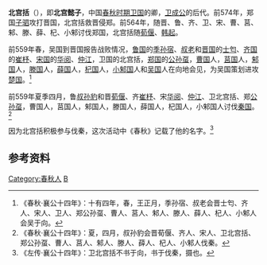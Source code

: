 {{模板:Infobox 先秦人物
|名称= 北宫括
|图像=
|图说=
|姓=[[姬姓|姬]]
|氏=北宫
|名=括
|字=
|别名=
|别字=
|谥号=懿
|时代=春秋
|国家=[[卫国|卫]] 
|身份=
|出生=
|逝世=
|在位=
|父=
|母=
|正妻=
|妾=
|子女=[[北宫佗|北宫佗]]
|太子=
}}
'''北宫括'''（{{bd|？||？||catIdx=B}}），即'''北宫懿子'''，中国[[春秋时期|春秋时期]][[卫国|卫国]]的卿，[[卫成公|卫成公]]的后代。前574年，郑国[[子驷|子驷]]攻打晋国，北宫括救晋侵郑。前564年，随晋、鲁、齐、卫、宋、曹、莒、邾、滕、薛、杞、小邾讨伐郑国，北宫括随[[荀偃|荀偃]]、[[韩起|韩起]]。

前559年春，吴国到晋国报告战败情况，[[鲁国|鲁国]]的[[季孙宿|季孙宿]]、[[叔老|叔老]]和[[晋国|晋国]]的[[范宣子|士匄]]、[[齐国|齐国]]的[[崔杼|崔杼]]、[[宋国|宋国]]的[[华阅|华阅]]、[[仲江|仲江]]，卫国的北宫括，[[郑国|郑国]]的[[公孙虿|公孙虿]]，[[曹国|曹国]]人，[[莒国|莒国]]人，[[邾国|邾国]]人，[[滕国|滕国]]人，[[薛国|薛国]]人，[[杞国|杞国]]人，[[小邾国|小邾国]]人和[[吴国|吴国]]人在向地会见，为吴国策划进攻[[楚国|楚国]]。<ref>《春秋·襄公十四年》：十有四年，春，王正月，季孙宿、叔老会晋士匄、齐人、宋人、卫人、郑公孙虿、曹人、莒人、邾人、滕人、薛人、杞人、小邾人会吴于向。</ref>

前559年夏季四月，鲁[[叔孙豹|叔孙豹]]和晋[[荀偃|荀偃]]、齐[[崔杼|崔杼]]、宋[[华阅|华阅]]、[[仲江|仲江]]、卫北宫括、郑[[公孙虿|公孙虿]]，曹国人，莒国人，邾国人，滕国人，薛国人，杞国人，小邾国人讨伐[[秦国|秦国]]。<ref>《春秋·襄公十四年》：夏，四月，叔孙豹会晋荀偃、齐人、宋人、卫北宫括、郑公孙虿、曹人、莒人、邾人、滕人、薛人、杞人、小邾人伐秦。</ref>

因为北宫括积极参与伐秦，这次活动中《春秋》记载了他的名字。<ref>《左传·襄公十四年》：卫北宫括不书于向，书于伐秦，摄也。</ref>

== 参考资料 ==
{{reflist}}

[[Category:春秋人|Category:春秋人]]
[[Category:卫国官员|B]]